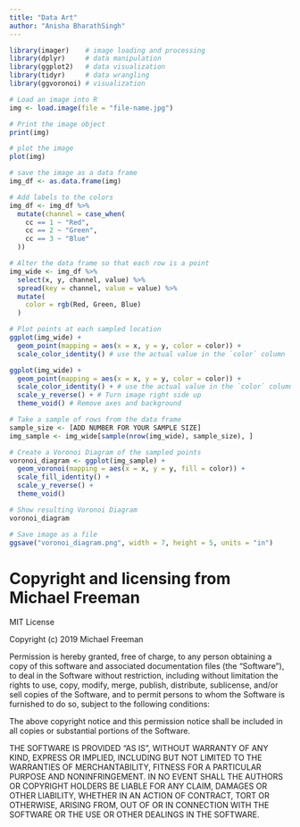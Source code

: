 ```yaml
---
title: "Data Art"
author: "Anisha BharathSingh"
---
```


```r
library(imager)    # image loading and processing
library(dplyr)     # data manipulation
library(ggplot2)   # data visualization
library(tidyr)     # data wrangling
library(ggvoronoi) # visualization
```

```r
# Load an image into R
img <- load.image(file = "file-name.jpg")

# Print the image object 
print(img)
```

```r
# plot the image
plot(img)
```

```r
# save the image as a data frame
img_df <- as.data.frame(img)

```

```r
# Add labels to the colors
img_df <- img_df %>% 
  mutate(channel = case_when(
    cc == 1 ~ "Red",
    cc == 2 ~ "Green", 
    cc == 3 ~ "Blue"
  ))

# Alter the data frame so that each row is a point
img_wide <- img_df %>%
  select(x, y, channel, value) %>%
  spread(key = channel, value = value) %>%
  mutate(
    color = rgb(Red, Green, Blue)
  )

```

```r
# Plot points at each sampled location
ggplot(img_wide) +
  geom_point(mapping = aes(x = x, y = y, color = color)) +
  scale_color_identity() # use the actual value in the `color` column

```

```r
ggplot(img_wide) +
  geom_point(mapping = aes(x = x, y = y, color = color)) +
  scale_color_identity() + # use the actual value in the `color` column
  scale_y_reverse() + # Turn image right side up
  theme_void() # Remove axes and background

```

```r
# Take a sample of rows from the data frame
sample_size <- [ADD NUMBER FOR YOUR SAMPLE SIZE]
img_sample <- img_wide[sample(nrow(img_wide), sample_size), ]

```

```r
# Create a Voronoi Diagram of the sampled points
voronoi_diagram <- ggplot(img_sample) +
  geom_voronoi(mapping = aes(x = x, y = y, fill = color)) +
  scale_fill_identity() +
  scale_y_reverse() +
  theme_void()

# Show resulting Voronoi Diagram
voronoi_diagram
```

```r
# Save image as a file
ggsave("voronoi_diagram.png", width = 7, height = 5, units = "in")
```



# Copyright and licensing from Michael Freeman
MIT License

Copyright (c) 2019 Michael Freeman

Permission is hereby granted, free of charge, to any person obtaining a copy
of this software and associated documentation files (the "Software"), to deal
in the Software without restriction, including without limitation the rights
to use, copy, modify, merge, publish, distribute, sublicense, and/or sell
copies of the Software, and to permit persons to whom the Software is
furnished to do so, subject to the following conditions:

The above copyright notice and this permission notice shall be included in all
copies or substantial portions of the Software.

THE SOFTWARE IS PROVIDED "AS IS", WITHOUT WARRANTY OF ANY KIND, EXPRESS OR
IMPLIED, INCLUDING BUT NOT LIMITED TO THE WARRANTIES OF MERCHANTABILITY,
FITNESS FOR A PARTICULAR PURPOSE AND NONINFRINGEMENT. IN NO EVENT SHALL THE
AUTHORS OR COPYRIGHT HOLDERS BE LIABLE FOR ANY CLAIM, DAMAGES OR OTHER
LIABILITY, WHETHER IN AN ACTION OF CONTRACT, TORT OR OTHERWISE, ARISING FROM,
OUT OF OR IN CONNECTION WITH THE SOFTWARE OR THE USE OR OTHER DEALINGS IN THE
SOFTWARE.
